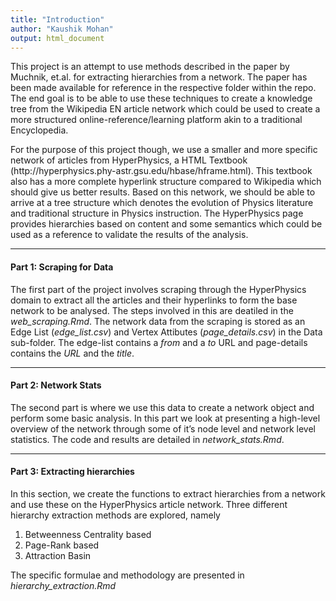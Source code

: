 ```yaml
---
title: "Introduction"
author: "Kaushik Mohan"
output: html_document
---
```


This project is an attempt to use methods described in the paper by Muchnik, et.al. for extracting hierarchies from a network. The paper has been made available for reference in the respective folder within the repo. The end goal is to be able to use these techniques to create a knowledge tree from the Wikipedia EN article network which could be used to create a more structured online-reference/learning platform akin to a traditional Encyclopedia.    

For the purpose of this project though, we use a smaller and more specific network of articles from HyperPhysics, a HTML Textbook (http://hyperphysics.phy-astr.gsu.edu/hbase/hframe.html). This textbook also has a more complete hyperlink structure compared to Wikipedia which should give us better results. Based on this network, we should be able to arrive at a tree structure which denotes the evolution of Physics literature and traditional structure in Physics instruction. The HyperPhysics page provides hierarchies based on content and some semantics which could be used as a reference to validate the results of the analysis. 

***

#### Part 1: Scraping for Data

The first part of the project involves scraping through the HyperPhysics domain to extract all the articles and their hyperlinks to form the base network to be analysed. The steps involved in this are deatiled in the *web_scraping.Rmd*. The network data from the scraping is stored as an Edge List (*edge_list.csv*) and Vertex Attibutes (*page_details.csv*) in the Data sub-folder. The edge-list contains a _from_ and a _to_ URL and page-details contains the _URL_ and the _title_.

***

#### Part 2: Network Stats

The second part is where we use this data to create a network object and perform some basic analysis. In this part we look at presenting a high-level overview of the network through some of it's node level and network level statistics. The code and results are detailed in *network_stats.Rmd*.

***

#### Part 3: Extracting hierarchies

In this section, we create the functions to extract hierarchies from a network and use these on the HyperPhysics article network. Three different hierarchy extraction methods are explored, namely

1. Betweenness Centrality based  
2. Page-Rank based  
3. Attraction Basin   

The specific formulae and methodology are presented in *hierarchy_extraction.Rmd*
